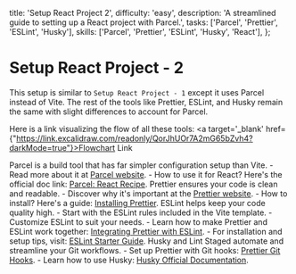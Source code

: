 
  title: 'Setup React Project 2',
  difficulty: 'easy',
  description: 'A streamlined guide to setting up a React project with Parcel.',
  tasks: ['Parcel', 'Prettier', 'ESLint', 'Husky'],
  skills: ['Parcel', 'Prettier', 'ESLint', 'Husky', 'React'],
};

# Setup React Project - 2

This setup is similar to `Setup React Project - 1` except it uses Parcel instead of Vite. The rest of the tools like Prettier, ESLint, and Husky remain the same with slight differences to account for Parcel.

Here is a link visualizing the flow of all these tools: <a target='_blank' href={"https://link.excalidraw.com/readonly/QorJhUOr7A2mG65bZvh4?darkMode=true"}>Flowchart Link</a>

<ProjectTasks>
  <ProjectTaskItem id={1} taskName='Parcel'>
    Parcel is a build tool that has far simpler configuration setup than Vite.
    - Read more about it at <a href="https://parceljs.org/" target="_blank">Parcel website</a>.
    - How to use it for React? Here's the official doc link: <a href="https://parceljs.org/recipes/react/" target="_blank">Parcel: React Recipe</a>.
  </ProjectTaskItem>
  <ProjectTaskItem id={2} taskName='Prettier'>
    Prettier ensures your code is clean and readable.
    - Discover why it's important at the <a href="https://prettier.io/" target="_blank">Prettier website</a>.
    - How to install? Here's a guide: <a href="https://prettier.io/docs/en/install" target="_blank">Installing Prettier</a>.
  </ProjectTaskItem>
  <ProjectTaskItem id={3} taskName='ESLint'>
    ESLint helps keep your code quality high.
    - Start with the ESLint rules included in the Vite template.
    - Customize ESLint to suit your needs.
    - Learn how to make Prettier and ESLint work together: <a href="https://prettier.io/docs/en/install#eslint-and-other-linters" target="_blank">Integrating Prettier with ESLint</a>.
    - For installation and setup tips, visit: <a href="https://eslint.org/docs/user-guide/getting-started" target="_blank">ESLint Starter Guide</a>.
  </ProjectTaskItem>
  <ProjectTaskItem id={4} taskName='Husky and Lint Staged'>
    Husky and Lint Staged automate and streamline your Git workflows.
    - Set up Prettier with Git hooks: <a href="https://prettier.io/docs/en/install#git-hooks" target="_blank">Prettier Git Hooks</a>.
    - Learn how to use Husky: <a href="https://typicode.github.io/husky/#/" target="_blank">Husky Official Documentation</a>.
  </ProjectTaskItem>
</ProjectTasks>
